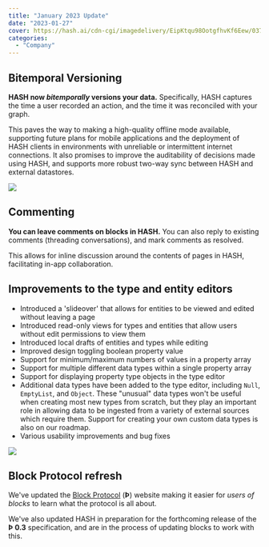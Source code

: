 ```yaml
---
title: "January 2023 Update"
date: "2023-01-27"
cover: https://hash.ai/cdn-cgi/imagedelivery/EipKtqu98OotgfhvKf6Eew/03764ed2-9694-4f73-8d14-7f8725c9c000/public
categories: 
  - "Company"
---
```


## Bitemporal Versioning

**HASH now _bitemporally_ versions your data.** Specifically, HASH captures the time a user recorded an action, and the time it was reconciled with your graph.

This paves the way to making a high-quality offline mode available, supporting future plans for mobile applications and the deployment of HASH clients in environments with unreliable or intermittent internet connections. It also promises to improve the auditability of decisions made using HASH, and supports more robust two-way sync between HASH and external datastores.

![](https://hash.ai/cdn-cgi/imagedelivery/EipKtqu98OotgfhvKf6Eew/084566d5-e8e1-4c8d-36b4-20b26303f000/public)

## Commenting

**You can leave comments on blocks in HASH.** You can also reply to existing comments (threading conversations), and mark comments as resolved.

This allows for inline discussion around the contents of pages in HASH, facilitating in-app collaboration.

## Improvements to the type and entity editors

- Introduced a 'slideover' that allows for entities to be viewed and edited without leaving a page
- Introduced read-only views for types and entities that allow users without edit permissions to view them
- Introduced local drafts of entities and types while editing
- Improved design toggling boolean property value
- Support for minimum/maximum numbers of values in a property array
- Support for multiple different data types within a single property array
- Support for displaying property type objects in the type editor
- Additional data types have been added to the type editor, including `Null`, `EmptyList`, and `Object`. These "unusual" data types won't be useful when creating most new types from scratch, but they play an important role in allowing data to be ingested from a variety of external sources which require them. Support for creating your own custom data types is also on our roadmap.
- Various usability improvements and bug fixes

![](https://hash.ai/cdn-cgi/imagedelivery/EipKtqu98OotgfhvKf6Eew/257959f4-99ce-4d2a-0660-6462c3c0e300/public)

## Block Protocol refresh

We've updated the [Block Protocol](https://blockprotocol.org/) (**Þ**) website making it easier for _users of blocks_ to learn what the protocol is all about.

We've also updated HASH in preparation for the forthcoming release of the **Þ 0.3** specification, and are in the process of updating blocks to work with this.
